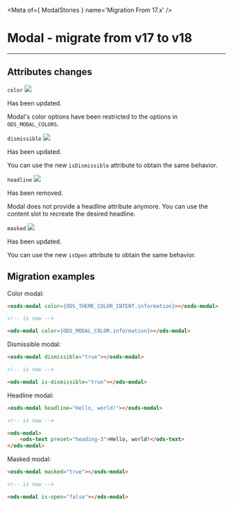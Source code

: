 
<Meta of={ ModalStories } name='Migration From 17.x' />

# Modal - migrate from v17 to v18
----

## Attributes changes

`color` <img src="https://img.shields.io/badge/updated-00FFFF" />

Has been updated.

Modal's color options have been restricted to the options in `ODS_MODAL_COLORS`.

`dismissible` <img src="https://img.shields.io/badge/updated-00FFFF" />

Has been updated.

You can use the new `isDismissible` attribute to obtain the same behavior.

`headline` <img src="https://img.shields.io/badge/removed-FF0000" />

Has been removed.

Modal does not provide a headline attribute anymore.
You can use the content slot to recreate the desired headline.

`masked` <img src="https://img.shields.io/badge/updated-00FFFF" />

Has been updated.

You can use the new `isOpen` attribute to obtain the same behavior.

## Migration examples

Color modal:
```html
<osds-modal color={ODS_THEME_COLOR_INTENT.information}></osds-modal>

<!-- is now -->

<ods-modal color={ODS_MODAL_COLOR.information}></ods-modal>
```

Dismissible modal:
```html
<osds-modal dismissible="true"></osds-modal>

<!-- is now -->

<ods-modal is-dismissible="true"></ods-modal>
```

Headline modal:
```html
<osds-modal headline="Hello, world!"></osds-modal>

<!-- is now -->

<ods-modal>
    <ods-text preset="heading-3">Hello, world!</ods-text>
</ods-modal>
```

Masked modal:
```html
<osds-modal masked="true"></osds-modal>

<!-- is now -->

<ods-modal is-open="false"></ods-modal>
```